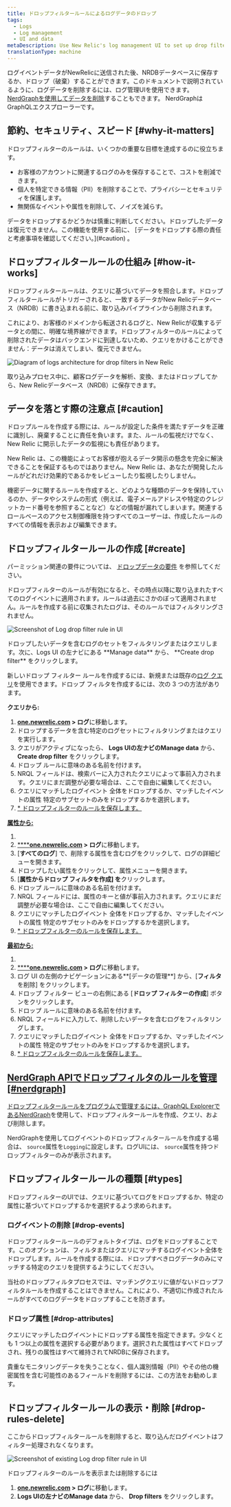 ```yaml
---
title: ドロップフィルタールールによるログデータのドロップ
tags:
  - Logs
  - Log management
  - UI and data
metaDescription: Use New Relic's log management UI to set up drop filter rules for dropping specific types of log data.
translationType: machine
---
```





ログイベントデータがNewRelicに送信された後、NRDBデータベースに保存するか、ドロップ（破棄）することができます。このドキュメントで説明されているように、ログデータを削除するには、ログ管理UIを使用できます。 [NerdGraphを使用してデータを削除](/docs/accounts/accounts/data-management/drop-data-using-nerdgraph)することもできます。 NerdGraphはGraphQLエクスプローラーです。

## 節約、セキュリティ、スピード [#why-it-matters]

ドロップフィルターのルールは、いくつかの重要な目標を達成するのに役立ちます。

* お客様のアカウントに関連するログのみを保存することで、コストを削減できます。
* 個人を特定できる情報（PII）を削除することで、プライバシーとセキュリティを保護します。
* 無関係なイベントや属性を削除して、ノイズを減らす。

<Callout variant="caution">
  データをドロップするかどうかは慎重に判断してください。ドロップしたデータは復元できません。この機能を使用する前に、 [データをドロップする際の責任と考慮事項を確認してください。](#caution) 。
</Callout>

## ドロップフィルタールールの仕組み [#how-it-works]

ドロップフィルタールールは、クエリに基づいてデータを照合します。ドロップフィルタールールがトリガーされると、一致するデータがNew Relicデータベース（NRDB）に書き込まれる前に、取り込みパイプラインから削除されます。

これにより、お客様のドメインから転送されるログと、New Relicが収集するデータとの間に、明確な境界線ができます。ドロップフィルターのルールによって削除されたデータはバックエンドに到達しないため、クエリをかけることができません：データは消えてしまい、復元できません。

<img
  title="Logs architecture for drop filters in New Relic"
  alt="Diagram of logs architecture for drop filters in New Relic"
  src={logsIngestPipeline}
/>

<figcaption>
  取り込みプロセス中に、顧客ログデータを解析、変換、またはドロップしてから、New Relicデータベース（NRDB）に保存できます。
</figcaption>

## データを落とす際の注意点 [#caution]

ドロップルールを作成する際には、ルールが設定した条件を満たすデータを正確に識別し、廃棄することに責任を負います。また、ルールの監視だけでなく、New Relic に開示したデータの監視にも責任があります。

New Relic は、この機能によってお客様が抱えるデータ開示の懸念を完全に解決できることを保証するものではありません。New Relic は、あなたが開発したルールがどれだけ効果的であるかをレビューしたり監視したりしません。

機密データに関するルールを作成すると、どのような種類のデータを保持しているのか、データやシステムの形式（例えば、電子メールアドレスや特定のクレジットカード番号を参照することなど）などの情報が漏れてしまいます。関連するロールベースのアクセス制御権限を持つすべてのユーザーは、作成したルールのすべての情報を表示および編集できます。

## ドロップフィルタールールの作成 [#create]

パーミッション関連の要件については、 [ドロップデータの要件](/docs/data-apis/manage-data/drop-data-using-nerdgraph#requirements) を参照してください。

ドロップフィルターのルールが有効になると、その時点以降に取り込まれたすべてのログイベントに適用されます。ルールは過去にさかのぼって適用されません。ルールを作成する前に収集されたログは、そのルールではフィルタリングされません。

<img
  title="Log drop filter rule"
  alt="Screenshot of Log drop filter rule in UI"
  src={logsDropFilterSelection}
/>

<figcaption>
  ドロップしたいデータを含むログのセットをフィルタリングまたはクエリします。次に、Logs UI の左ナビにある **Manage data** から、 **Create drop filter** をクリックします。
</figcaption>

新しいドロップ フィルター ルールを作成するには、新規または既存の[ログ クエリ](/docs/logs/new-relic-logs/ui-data/query-syntax-logs)を使用できます。ドロップ フィルタを作成するには、次の 3 つの方法があります。

**クエリから:**

1. **[one.newrelic.com](https://one.newrelic.com/all-capabilities) > ログ**に移動します。
2. ドロップするデータを含む特定のログセットにフィルタリングまたはクエリを実行します。
3. クエリがアクティブになったら、 **Logs UIの左ナビのManage data** から、 **Create drop filter** をクリックします。
4. ドロップ ルールに意味のある名前を付けます。
5. NRQL フィールドは、検索バーに入力されたクエリによって事前入力されます。クエリにまだ調整が必要な場合は、ここで自由に編集してください。
6. [](#drop-events)クエリにマッチしたログイベント 全体をドロップするか、マッチしたイベントの属性 特定のサブセットのみをドロップするかを選択します。[](#drop-attributes)
7. [* ドロップフィルターのルールを保存します。](#drop-attributes)

[**属性から:**](#drop-attributes)

1. [](#drop-attributes)
2. [****](#drop-attributes)**[one.newrelic.com](https://one.newrelic.com/all-capabilities) > ログ**に移動します。
3. \[**すべてのログ**] で、削除する属性を含むログをクリックして、ログの詳細ビューを開きます。
4. ドロップしたい属性をクリックして、属性メニューを開きます。
5. \[**属性からドロップ フィルタを作成] を**クリックします。
6. ドロップ ルールに意味のある名前を付けます。
7. NRQL フィールドには、属性のキーと値が事前入力されます。クエリにまだ調整が必要な場合は、ここで自由に編集してください。
8. [](#drop-events)クエリにマッチしたログイベント 全体をドロップするか、マッチしたイベントの属性 特定のサブセットのみをドロップするかを選択します。[](#drop-attributes)
9. [* ドロップフィルターのルールを保存します。](#drop-attributes)

[**最初から:**](#drop-attributes)

1. [](#drop-attributes)
2. [****](#drop-attributes)**[one.newrelic.com](https://one.newrelic.com/all-capabilities) > ログ**に移動します。
3. ログ UI の左側のナビゲーションにある**\[データの管理**] から、\[**フィルタ**を削除] をクリックします。
4. ドロップ フィルター ビューの右側にある \[**ドロップ フィルターの作成**] ボタンをクリックします。
5. ドロップ ルールに意味のある名前を付けます。
6. NRQL フィールドに入力して、削除したいデータを含むログをフィルタリングします。
7. [](#drop-events)クエリにマッチしたログイベント 全体をドロップするか、マッチしたイベントの属性 特定のサブセットのみをドロップするかを選択します。[](#drop-attributes)
8. [* ドロップフィルターのルールを保存します。](#drop-attributes)

## [NerdGraph APIでドロップフィルタのルールを管理 [#nerdgraph]](#drop-attributes)

[ドロップフィルタールールをプログラムで管理するには、GraphQL Explorerである](#drop-attributes)[NerdGraph](/docs/accounts/accounts/data-management/drop-data-using-nerdgraph)を使用して、ドロップフィルタールールを作成、クエリ、および削除します。

NerdGraphを使用してログイベントのドロップフィルタールールを作成する場合は、 `source`属性を`Logging`に設定します。ログUIには、 `source`属性を持つドロップフィルターのみが表示されます。

## ドロップフィルタールールの種類 [#types]

ドロップフィルターのUIでは、クエリに基づいてログをドロップするか、特定の属性に基づいてドロップするかを選択するよう求められます。

### ログイベントの削除 [#drop-events]

ドロップフィルタールールのデフォルトタイプは、ログをドロップすることです。このオプションは、フィルタまたはクエリにマッチするログイベント全体をドロップします。ルールを作成する際には、ドロップすべきログデータのみにマッチする特定のクエリを提供するようにしてください。

当社のドロップフィルタプロセスでは、マッチングクエリに値がないドロップフィルタルールを作成することはできません。これにより、不適切に作成されたルールがすべてのログデータをドロップすることを防ぎます。

### ドロップ属性 [#drop-attributes]

クエリにマッチしたログイベントにドロップする属性を指定できます。少なくとも 1 つ以上の属性を選択する必要があります。選択された属性はすべてドロップされ、残りの属性はすべて維持されてNRDBに保存されます。

<Callout variant="tip">
  貴重なモニタリングデータを失うことなく、個人識別情報（PII）やその他の機密属性を含む可能性のあるフィールドを削除するには、この方法をお勧めします。
</Callout>

## ドロップフィルタールールの表示・削除 [#drop-rules-delete]

ここからドロップフィルタールールを削除すると、取り込んだログイベントはフィルター処理されなくなります。

<img
  title="Log drop filter rule"
  alt="Screenshot of existing Log drop filter rule in UI"
  src={logsDropFilterView}
/>

ドロップフィルターのルールを表示または削除するには

1. **[one.newrelic.com](https://one.newrelic.com/all-capabilities) > ログ**に移動します。
2. **Logs UIの左ナビのManage data** から、 **Drop filters** をクリックします。